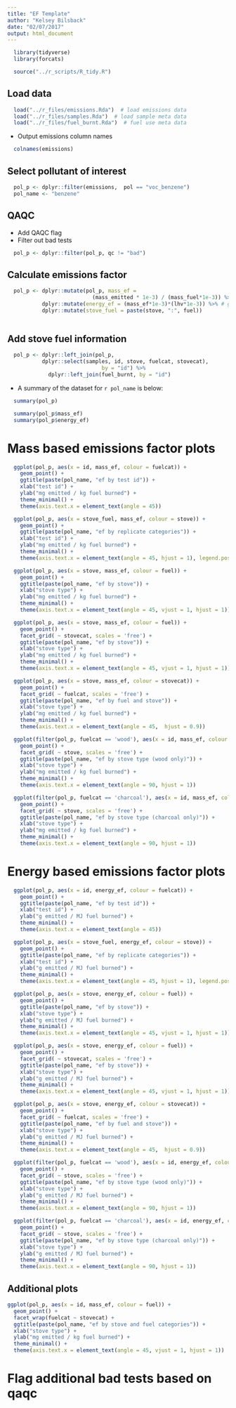 ```yaml
---
title: "EF Template"
author: "Kelsey Bilsback"
date: "02/07/2017"
output: html_document
---
```


```r
  library(tidyverse)
  library(forcats)
```

```r
  source("../r_scripts/R_tidy.R")
```

## Load data

```r
  load("../r_files/emissions.Rda")  # load emissions data
  load("../r_files/samples.Rda")  # load sample meta data
  load("../r_files/fuel_burnt.Rda")  # fuel use meta data
```

* Output emissions column names 

```r
  colnames(emissions)
```

## Select pollutant of interest

```r
  pol_p <- dplyr::filter(emissions,  pol == "voc_benzene")
  pol_name <- "benzene"
```

## QAQC

* Add QAQC flag
* Filter out bad tests

```r
  pol_p <- dplyr::filter(pol_p, qc != "bad")
```

## Calculate emissions factor

```r
  pol_p <- dplyr::mutate(pol_p, mass_ef = 
                           (mass_emitted * 1e-3) / (mass_fuel*1e-3)) %>% # mg/kg
           dplyr::mutate(energy_ef = (mass_ef*1e-3)*(lhv*1e-3)) %>% # g/MJ
           dplyr::mutate(stove_fuel = paste(stove, ":", fuel))
           
```

## Add stove fuel information

```r
  pol_p <- dplyr::left_join(pol_p, 
           dplyr::select(samples, id, stove, fuelcat, stovecat),
                              by = "id") %>%
             dplyr::left_join(fuel_burnt, by = "id")
```

* A summary of the dataset for `r pol_name` is below:  

```r
  summary(pol_p)
```

```r
  summary(pol_p$mass_ef)
  summary(pol_p$energy_ef)
```

# Mass based emissions factor plots 

```r
  ggplot(pol_p, aes(x = id, mass_ef, colour = fuelcat)) +
    geom_point() +
    ggtitle(paste(pol_name, "ef by test id")) +
    xlab("test id") +
    ylab("mg emitted / kg fuel burned") +
    theme_minimal() +
    theme(axis.text.x = element_text(angle = 45))
```

```r
  ggplot(pol_p, aes(x = stove_fuel, mass_ef, colour = stove)) +
    geom_point() +
    ggtitle(paste(pol_name, "ef by replicate categories")) +
    xlab("test id") +
    ylab("mg emitted / kg fuel burned") +
    theme_minimal() +
    theme(axis.text.x = element_text(angle = 45, hjust = 1), legend.position = "none")
```

```r
  ggplot(pol_p, aes(x = stove, mass_ef, colour = fuel)) +
    geom_point() +
    ggtitle(paste(pol_name, "ef by stove")) +
    xlab("stove type") +
    ylab("mg emitted / kg fuel burned") +
    theme_minimal() +
    theme(axis.text.x = element_text(angle = 45, vjust = 1, hjust = 1))
```

```r
  ggplot(pol_p, aes(x = stove, mass_ef, colour = fuel)) +
    geom_point() +
    facet_grid( ~ stovecat, scales = 'free') +
    ggtitle(paste(pol_name, "ef by stove")) +
    xlab("stove type") +
    ylab("mg emitted / kg fuel burned") +
    theme_minimal() +
    theme(axis.text.x = element_text(angle = 45, vjust = 1, hjust = 1))
```

```r
  ggplot(pol_p, aes(x = stove, mass_ef, colour = stovecat)) +
    geom_point() +
    facet_grid( ~ fuelcat, scales = 'free') +
    ggtitle(paste(pol_name, "ef by fuel and stove")) +
    xlab("stove type") +
    ylab("mg emitted / kg fuel burned") +
    theme_minimal() +
    theme(axis.text.x = element_text(angle = 45,  hjust = 0.9))
```

```r
  ggplot(filter(pol_p, fuelcat == 'wood'), aes(x = id, mass_ef, colour = fuel)) +
    geom_point() +
    facet_grid( ~ stove, scales = 'free') +
    ggtitle(paste(pol_name, "ef by stove type (wood only)")) +
    xlab("stove type") +
    ylab("mg emitted / kg fuel burned") +
    theme_minimal() +
    theme(axis.text.x = element_text(angle = 90, hjust = 1))
```

```r
  ggplot(filter(pol_p, fuelcat == 'charcoal'), aes(x = id, mass_ef, colour = fuel)) +
    geom_point() +
    facet_grid( ~ stove, scales = 'free') +
    ggtitle(paste(pol_name, "ef by stove type (charcoal only)")) +
    xlab("stove type") +
    ylab("mg emitted / kg fuel burned") +
    theme_minimal() +
    theme(axis.text.x = element_text(angle = 90, hjust = 1))
```

# Energy based emissions factor plots 

```r
  ggplot(pol_p, aes(x = id, energy_ef, colour = fuelcat)) +
    geom_point() +
    ggtitle(paste(pol_name, "ef by test id")) +
    xlab("test id") +
    ylab("g emitted / MJ fuel burned") +
    theme_minimal() +
    theme(axis.text.x = element_text(angle = 45))
```

```r
  ggplot(pol_p, aes(x = stove_fuel, energy_ef, colour = stove)) +
    geom_point() +
    ggtitle(paste(pol_name, "ef by replicate categories")) +
    xlab("test id") +
    ylab("g emitted / MJ fuel burned") +
    theme_minimal() +
    theme(axis.text.x = element_text(angle = 45, hjust = 1), legend.position = "none")
```

```r
  ggplot(pol_p, aes(x = stove, energy_ef, colour = fuel)) +
    geom_point() +
    ggtitle(paste(pol_name, "ef by stove")) +
    xlab("stove type") +
    ylab("g emitted / MJ fuel burned") +
    theme_minimal() +
    theme(axis.text.x = element_text(angle = 45, vjust = 1, hjust = 1))
```

```r
  ggplot(pol_p, aes(x = stove, energy_ef, colour = fuel)) +
    geom_point() +
    facet_grid( ~ stovecat, scales = 'free') +
    ggtitle(paste(pol_name, "ef by stove")) +
    xlab("stove type") +
    ylab("g emitted / MJ fuel burned") +
    theme_minimal() +
    theme(axis.text.x = element_text(angle = 45, vjust = 1, hjust = 1))
```

```r
  ggplot(pol_p, aes(x = stove, energy_ef, colour = stovecat)) +
    geom_point() +
    facet_grid( ~ fuelcat, scales = 'free') +
    ggtitle(paste(pol_name, "ef by fuel and stove")) +
    xlab("stove type") +
    ylab("g emitted / MJ fuel burned") +
    theme_minimal() +
    theme(axis.text.x = element_text(angle = 45,  hjust = 0.9))
```

```r
  ggplot(filter(pol_p, fuelcat == 'wood'), aes(x = id, energy_ef, colour = fuel)) +
    geom_point() +
    facet_grid( ~ stove, scales = 'free') +
    ggtitle(paste(pol_name, "ef by stove type (wood only)")) +
    xlab("stove type") +
    ylab("g emitted / MJ fuel burned") +
    theme_minimal() +
    theme(axis.text.x = element_text(angle = 90, hjust = 1))
```

```r
  ggplot(filter(pol_p, fuelcat == 'charcoal'), aes(x = id, energy_ef, colour = fuel)) +
    geom_point() +
    facet_grid( ~ stove, scales = 'free') +
    ggtitle(paste(pol_name, "ef by stove type (charcoal only)")) +
    xlab("stove type") +
    ylab("g emitted / MJ fuel burned") +
    theme_minimal() +
    theme(axis.text.x = element_text(angle = 90, hjust = 1))
```

## Additional plots

```r
ggplot(pol_p, aes(x = id, mass_ef, colour = fuel)) +
  geom_point() +
  facet_wrap(fuelcat ~ stovecat) +
  ggtitle(paste(pol_name, "ef by stove and fuel categories")) +
  xlab("stove type") +
  ylab("mg emitted / kg fuel burned") +
  theme_minimal() +
  theme(axis.text.x = element_text(angle = 45, vjust = 1, hjust = 1))
```

# Flag additional bad tests based on qaqc

```r
```